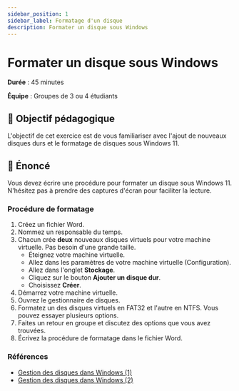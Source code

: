 ```yaml
---
sidebar_position: 1
sidebar_label: Formatage d'un disque
description: Formater un disque sous Windows
---
```


# Formater un disque sous Windows

**Durée** : 45 minutes

**Équipe** : Groupes de 3 ou 4 étudiants

## 🎯 Objectif pédagogique

L'objectif de cet exercice est de vous familiariser avec l'ajout de nouveaux
disques durs et le formatage de disques sous Windows 11.

## 📜 Énoncé

Vous devez écrire une procédure pour formater un disque sous Windows 11.
N'hésitez pas à prendre des captures d'écran pour faciliter la lecture.

### Procédure de formatage

1. Créez un fichier Word.
2. Nommez un responsable du temps.
3. Chacun crée **deux** nouveaux disques virtuels pour votre machine virtuelle. Pas besoin
   d'une grande taille.
    - Éteignez votre machine virtuelle.
    - Allez dans les paramètres de votre machine virtuelle (Configuration).
    - Allez dans l'onglet **Stockage**.
    - Cliquez sur le bouton **Ajouter un disque dur**.
    - Choisissez **Créer**.
4. Démarrez votre machine virtuelle.
5. Ouvrez le gestionnaire de disques.
6. Formatez un des disques virtuels en FAT32 et l'autre en NTFS. Vous pouvez essayer plusieurs options.
7. Faites un retour en groupe et discutez des options que vous avez trouvées.
8. Écrivez la procédure de formatage dans le fichier Word.


### Références

- [Gestion des disques dans Windows (1)](https://learn.microsoft.com/fr-fr/windows-server/storage/disk-management/overview-of-disk-management)
- [Gestion des disques dans Windows (2)](https://support.microsoft.com/fr-fr/windows/gestion-des-disques-dans-windows-ad88ba19-f0d3-0809-7889-830f63e94405)